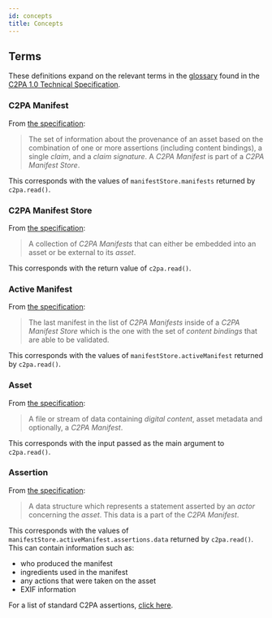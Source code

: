 ```yaml
---
id: concepts
title: Concepts
---
```


## Terms

These definitions expand on the relevant terms in the [glossary](https://c2pa.org/specifications/specifications/1.0/specs/C2PA_Specification.html#_glossary)
found in the [C2PA 1.0 Technical Specification](https://c2pa.org/specifications/specifications/1.0/index.html).

### C2PA Manifest

From [the specification](https://c2pa.org/specifications/specifications/1.0/specs/C2PA_Specification.html#_c2pa_manifest):

> The set of information about the provenance of an asset based on the combination of one or more assertions (including
> content bindings), a single _claim_, and a _claim signature_. A _C2PA Manifest_ is part of a _C2PA Manifest Store_.

This corresponds with the values of `manifestStore.manifests` returned by `c2pa.read()`.

### C2PA Manifest Store

From [the specification](https://c2pa.org/specifications/specifications/1.0/specs/C2PA_Specification.html#_c2pa_manifest_store):

> A collection of _C2PA Manifests_ that can either be embedded into an asset or be external to its _asset_.

This corresponds with the return value of `c2pa.read()`.

### Active Manifest

From [the specification](https://c2pa.org/specifications/specifications/1.0/specs/C2PA_Specification.html#_active_manifest):

> The last manifest in the list of _C2PA Manifests_ inside of a _C2PA Manifest Store_ which is the one with the set of _content bindings_ that are able to be validated.

This corresponds with the values of `manifestStore.activeManifest` returned by `c2pa.read()`.

### Asset

From [the specification](https://c2pa.org/specifications/specifications/1.0/specs/C2PA_Specification.html#_asset):

> A file or stream of data containing _digital content_, asset metadata and optionally, a _C2PA Manifest_.

This corresponds with the input passed as the main argument to `c2pa.read()`.

### Assertion

From [the specification](https://c2pa.org/specifications/specifications/1.0/specs/C2PA_Specification.html#_assertion):

> A data structure which represents a statement asserted by an _actor_ concerning the _asset_. This data is a part of the _C2PA Manifest_.

This corresponds with the values of `manifestStore.activeManifest.assertions.data` returned by `c2pa.read()`. This can contain
information such as:

- who produced the manifest
- ingredients used in the manifest
- any actions that were taken on the asset
- EXIF information

For a list of standard C2PA assertions, [click here](https://c2pa.org/specifications/specifications/1.0/specs/C2PA_Specification.html#_c2pa_standard_assertions).
